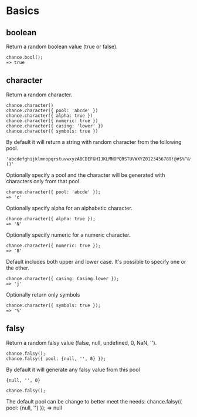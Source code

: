 # Basics

## boolean

Return a random boolean value (true or false).

```
chance.bool();
=> true
```

## character

Return a random character.

```
chance.character()
chance.character({ pool: 'abcde' })
chance.character({ alpha: true })
chance.character({ numeric: true })
chance.character({ casing: 'lower' })
chance.character({ symbols: true })
```

By default it will return a string with random character from the following pool.

```
'abcdefghijklmnopqrstuvwxyzABCDEFGHIJKLMNOPQRSTUVWXYZ0123456789!@#$%^&*()'
```

Optionally specify a pool and the character will be generated with characters only from that pool.

```
chance.character({ pool: 'abcde' });
=> 'c'
```

Optionally specify alpha for an alphabetic character.

```
chance.character({ alpha: true });
=> 'N'
```

Optionally specify numeric for a numeric character.

```
chance.character({ numeric: true });
=> '8'
```

Default includes both upper and lower case. It's possible to specify one or the other.

```
chance.character({ casing: Casing.lower });
=> 'j'
```

Optionally return only symbols

```
chance.character({ symbols: true });
=> '%'
```

## falsy

Return a random falsy value (false, null, undefined, 0, NaN, '').

```
chance.falsy();
chance.falsy({ pool: {null, '', 0} });
```

By default it will generate any falsy value from this pool

```
{null, '', 0}
```

```
chance.falsy();
```

The default pool can be change to better meet the needs:
chance.falsy({ pool: {null, ''} });
=> null
